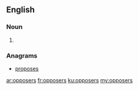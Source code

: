 ==English==

===Noun===
{{head|en|plural}}

# {{plural of|opposer|lang=en|nocat=1}}

===Anagrams===
* [[proposes#English|proposes]]

[[ar:opposers]]
[[fr:opposers]]
[[ku:opposers]]
[[my:opposers]]